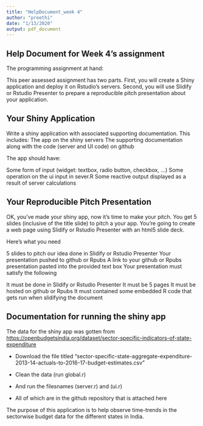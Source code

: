 ```yaml
---
title: "HelpDocument_week 4"
author: "preethi"
date: "1/13/2020"
output: pdf_document
---
```


## Help Document for Week 4's assignment

The programming assignment at hand:

This peer assessed assignment has two parts. First, you will create a Shiny application and deploy it on Rstudio's servers. 
Second, you will use Slidify or Rstudio Presenter to prepare a reproducible pitch presentation about your application.

## Your Shiny Application

Write a shiny application with associated supporting documentation. 
This includes:
The app on the shiny servers
The supporting documentation along with the code (server and UI code) on github

The app should have:

Some form of input (widget: textbox, radio button, checkbox, ...)
Some operation on the ui input in sever.R
Some reactive output displayed as a result of server calculations

## Your Reproducible Pitch Presentation

OK, you've made your shiny app, now it's time to make your pitch. You get 5 slides (inclusive of the title slide) to pitch a your app. You're going to create a web page using Slidify or Rstudio Presenter with an html5 slide deck.

Here's what you need

5 slides to pitch our idea done in Slidify or Rstudio Presenter
Your presentation pushed to github or Rpubs
A link to your github or Rpubs presentation pasted into the provided text box
Your presentation must satisfy the following

It must be done in Slidify or Rstudio Presenter
It must be 5 pages
It must be hosted on github or Rpubs
It must contained some embedded R code that gets run when slidifying the document

## Documentation for running the shiny app

The data for the shiny app was gotten from <https://openbudgetsindia.org/dataset/sector-specific-indicators-of-state-expenditure>

- Download the file titled "sector-specific-state-aggregate-expenditure-2013-14-actuals-to-2016-17-budget-estimates.csv"

- Clean the data (run global.r)

- And run the filesnames (server.r) and (ui.r) 

- All of which are in the github repository that is attached here

The purpose of this application is to help observe time-trends in the sectorwise budget data for the different states in India. 




